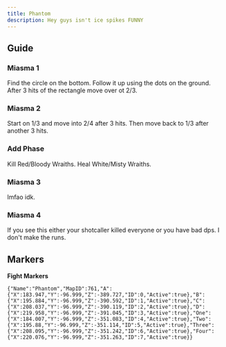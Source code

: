 ```yaml
---
title: Phantom
description: Hey guys isn't ice spikes FUNNY
---
```



<link
  rel="stylesheet"
  media="(prefers-color-scheme:dark)"
  href="https://cdn.jsdelivr.net/npm/@shoelace-style/shoelace@2.15.1/cdn/themes/dark.css"
  onload="document.documentElement.classList.add('sl-theme-dark');"
/>
<script type="module" src="https://cdn.jsdelivr.net/npm/@shoelace-style/shoelace@2.15.1/cdn/shoelace-autoloader.js"></script>

## Guide
### Miasma 1
Find the circle on the bottom. Follow it up using the dots on the ground. After 3 hits of the rectangle move over ot 2/3.

### Miasma 2
Start on 1/3 and move into 2/4 after 3 hits. Then move back to 1/3 after another 3 hits.

### Add Phase
Kill Red/Bloody Wraiths. 
Heal White/Misty Wraiths.

### Miasma 3
lmfao idk.

### Miasma 4
If you see this either your shotcaller killed everyone or you have bad dps. I don't make the runs.

## Markers
**Fight Markers**
```
{"Name":"Phantom","MapID":761,"A":{"X":183.947,"Y":-96.999,"Z":-389.727,"ID":0,"Active":true},"B":{"X":195.884,"Y":-96.999,"Z":-390.592,"ID":1,"Active":true},"C":{"X":208.037,"Y":-96.999,"Z":-390.119,"ID":2,"Active":true},"D":{"X":219.958,"Y":-96.999,"Z":-391.045,"ID":3,"Active":true},"One":{"X":184.007,"Y":-96.999,"Z":-351.083,"ID":4,"Active":true},"Two":{"X":195.88,"Y":-96.999,"Z":-351.114,"ID":5,"Active":true},"Three":{"X":208.095,"Y":-96.999,"Z":-351.242,"ID":6,"Active":true},"Four":{"X":220.076,"Y":-96.999,"Z":-351.263,"ID":7,"Active":true}}
```